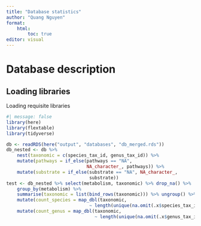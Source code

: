 ```yaml
---
title: "Database statistics"
author: "Quang Nguyen"
format: 
    html:
        toc: true
editor: visual
---
```


# Database description

## Loading libraries

Loading requisite libraries

```r
#| message: false
library(here)
library(flextable)
library(tidyverse)
```

```r
db <- readRDS(here("output", "databases", "db_merged.rds"))
db_nested <- db %>% 
    nest(taxonomic = c(species_tax_id, genus_tax_id)) %>% 
    mutate(pathways = if_else(pathways == "NA", 
                              NA_character_, pathways)) %>%
    mutate(substrate = if_else(substrate == "NA", NA_character_, 
                               substrate))
test <- db_nested %>% select(metabolism, taxonomic) %>% drop_na() %>%
    group_by(metabolism) %>% 
    summarise(taxonomic = list(bind_rows(taxonomic))) %>% ungroup() %>% 
    mutate(count_species = map_dbl(taxonomic, 
                               ~ length(unique(na.omit(.x$species_tax_id))))) %>%
    mutate(count_genus = map_dbl(taxonomic, 
                                 ~ length(unique(na.omit(.x$genus_tax_id)))))


```
